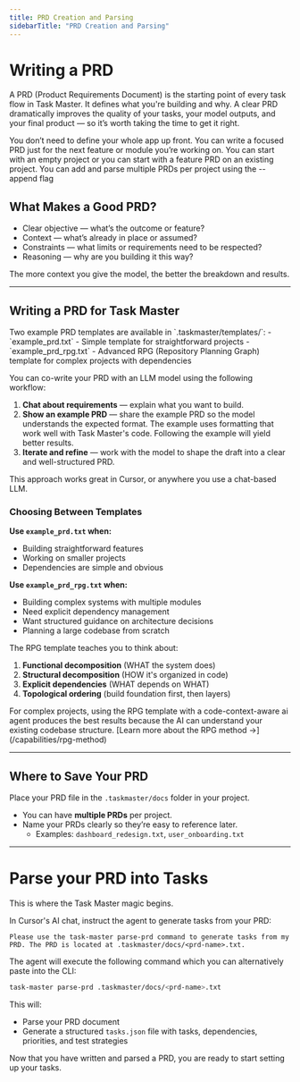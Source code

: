 ```yaml
---
title: PRD Creation and Parsing
sidebarTitle: "PRD Creation and Parsing"
---
```


# Writing a PRD

A PRD (Product Requirements Document) is the starting point of every task flow in Task Master. It defines what you're building and why. A clear PRD dramatically improves the quality of your tasks, your model outputs, and your final product — so it’s worth taking the time to get it right.

<Tip>
You don’t need to define your whole app up front. You can write a focused PRD just for the next feature or module you’re working on.
</Tip>

<Tip>
You can start with an empty project or you can start with a feature PRD on an existing project.
</Tip>

<Tip>
You can add and parse multiple PRDs per project using the --append flag
</Tip>

## What Makes a Good PRD?

- Clear objective — what’s the outcome or feature?
- Context — what’s already in place or assumed?
- Constraints — what limits or requirements need to be respected?
- Reasoning — why are you building it this way?

The more context you give the model, the better the breakdown and results.

---

## Writing a PRD for Task Master

<Note>
Two example PRD templates are available in `.taskmaster/templates/`:
- `example_prd.txt` - Simple template for straightforward projects
- `example_prd_rpg.txt` - Advanced RPG (Repository Planning Graph) template for complex projects with dependencies
</Note>


You can co-write your PRD with an LLM model using the following workflow:

1. **Chat about requirements** — explain what you want to build.
2. **Show an example PRD** — share the example PRD so the model understands the expected format. The example uses formatting that work well with Task Master's code. Following the example will yield better results.
3. **Iterate and refine** — work with the model to shape the draft into a clear and well-structured PRD.

This approach works great in Cursor, or anywhere you use a chat-based LLM.

### Choosing Between Templates

**Use `example_prd.txt` when:**
- Building straightforward features
- Working on smaller projects
- Dependencies are simple and obvious

**Use `example_prd_rpg.txt` when:**
- Building complex systems with multiple modules
- Need explicit dependency management
- Want structured guidance on architecture decisions
- Planning a large codebase from scratch

The RPG template teaches you to think about:
1. **Functional decomposition** (WHAT the system does)
2. **Structural decomposition** (HOW it's organized in code)
3. **Explicit dependencies** (WHAT depends on WHAT)
4. **Topological ordering** (build foundation first, then layers)

<Tip>
For complex projects, using the RPG template with a code-context-aware ai agent produces the best results because the AI can understand your existing codebase structure. [Learn more about the RPG method →](/capabilities/rpg-method)
</Tip>

---

## Where to Save Your PRD

Place your PRD file in the `.taskmaster/docs` folder in your project.

- You can have **multiple PRDs** per project.
- Name your PRDs clearly so they’re easy to reference later.
  - Examples: `dashboard_redesign.txt`, `user_onboarding.txt`

---

# Parse your PRD into Tasks

This is where the Task Master magic begins.

In Cursor's AI chat, instruct the agent to generate tasks from your PRD:

```
Please use the task-master parse-prd command to generate tasks from my PRD. The PRD is located at .taskmaster/docs/<prd-name>.txt.
```

The agent will execute the following command which you can alternatively paste into the CLI:

```bash
task-master parse-prd .taskmaster/docs/<prd-name>.txt
```

This will:

- Parse your PRD document
- Generate a structured `tasks.json` file with tasks, dependencies, priorities, and test strategies

Now that you have written and parsed a PRD, you are ready to start setting up your tasks.


